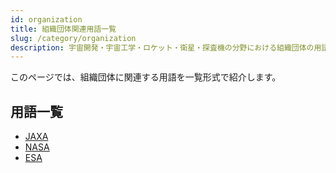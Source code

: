 ```yaml
---
id: organization
title: 組織団体関連用語一覧
slug: /category/organization
description: 宇宙開発・宇宙工学・ロケット・衛星・探査機の分野における組織団体の用語の一覧です．意味・定義・概要・説明ページへと移ることができます．
---
```



<Head>
  <script type="application/ld+json">
    {`{
      "@context": "https://schema.org",
      "@type": "DefinedTerm",
      "name": "組織団体関連用語一覧",
      "inDefinedTermSet": "https://www.space-portal.org",
      "termCode": "category/organization",
      "description": "宇宙開発・宇宙工学・ロケット・衛星・探査機の分野における組織団体用語の一覧です．意味・定義・概要・説明ページへと移ることができます．",
      "url": "https://www.space-portal.org/docs/category/organization"
    }`}
  </script>
</Head>

このページでは、組織団体に関連する用語を一覧形式で紹介します。

## 用語一覧

- [JAXA](/docs/organization/jaxa/)
- [NASA](/docs/organization/nasa/)
- [ESA](/docs/organization/esa/)
